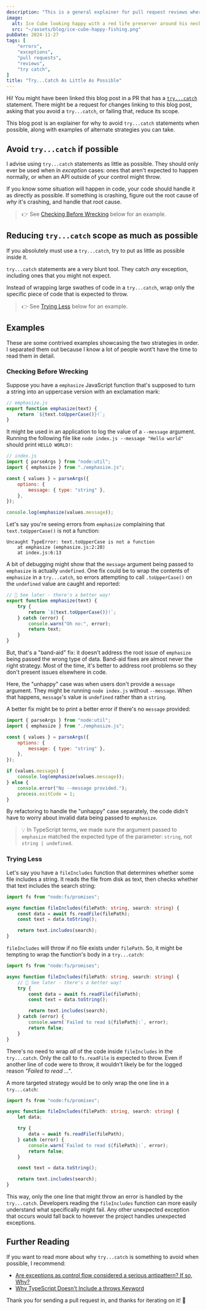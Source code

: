 ```yaml
---
description: "This is a general explainer for pull request reviews where a try...catch statement is used more than I think it needs to be."
image:
  alt: Ice Cube looking happy with a red life preserver around his neck
  src: "~/assets/blog/ice-cube-happy-fishing.png"
pubDate: 2024-11-27
tags: [
	"errors",
	"exceptions",
	"pull requests",
	"reviews",
	"try catch",
]
title: "Try...Catch As Little As Possible"
---
```



Hi!
You might have been linked this blog post in a PR that has a [`try...catch`](https://developer.mozilla.org/en-US/docs/Web/JavaScript/Reference/Statements/try...catch) statement.
There might be a request for changes linking to this blog post, asking that you avoid a `try...catch`, or failing that, reduce its scope.

This blog post is an explainer for why to avoid `try...catch` statements when possible, along with examples of alternate strategies you can take.

<LabeledVideo
	alt="Zach Galifanakis from 'The Hangover' angrily saying 'check yourself... before you wreck yourself'."
	description="Listen to Alan. Knowing the correct ways of self-checking will reduce occurrences of self-wrecking."
	original="https://tenor.com/view/hangover-gif-12838870"
	src={checkYourselfBeforeYouWreckYourselfZach}
/>

## Avoid `try...catch` if possible

I advise using `try...catch` statements as little as possible.
They should only ever be used when in _exception_ cases: ones that aren't expected to happen normally, or when an API outside of your control might throw.

If you know some situation will happen in code, your code should handle it as directly as possible.
If something is crashing, figure out the root cause of _why_ it's crashing, and handle that root cause.

> 👉 See [Checking Before Wrecking](#checking-before-wrecking) below for an example.

## Reducing `try...catch` scope as much as possible

If you absolutely must use a `try...catch`, try to put as little as possible inside it.

`try...catch` statements are a very blunt tool.
They catch _any_ exception, including ones that you might not expect.

Instead of wrapping large swathes of code in a `try...catch`, wrap only the specific piece of code that is expected to throw.

> 👉 See [Trying Less](#trying-less) below for an example.

<LabeledVideo
	alt="Sara Ramirez as Callie Torres in 'Grey\'s Anatomy' saying 'check yourself before you wreck yourself'."
	description="Callie Torres is a doctor, so she knows. Self-checks will prevent self-wrecks."
	original="https://tenor.com/view/callietorres-greysanatomy-sararamirez-check-yourself-before-you-wreck-yourself-gif-5961639"
	src={checkYourselfBeforeYouWreckYourselfCallie}
/>

## Examples

These are some contrived examples showcasing the two strategies in order.
I separated them out because I know a lot of people wont't have the time to read them in detail.

### Checking Before Wrecking

Suppose you have a `emphasize` JavaScript function that's supposed to turn a string into an uppercase version with an exclamation mark:

```js
// emphasize.js
export function emphasize(text) {
	return `${text.toUpperCase()}!`;
}
```

It might be used in an application to log the value of a `--message` argument.
Running the following file like `node index.js --message "Hello world"` should print `HELLO WORLD!`:

```js
// index.js
import { parseArgs } from "node:util";
import { emphasize } from "./emphasize.js";

const { values } = parseArgs({
	options: {
		message: { type: "string" },
	},
});

console.log(emphasize(values.message));
```

Let's say you're seeing errors from `emphasize` complaining that `text.toUpperCase()` is not a function:

```plaintext
Uncaught TypeError: text.toUpperCase is not a function
    at emphasize (emphasize.js:2:20)
    at index.js:6:13
```

A bit of debugging might show that the `message` argument being passed to `emphasize` is actually `undefined`.
One fix could be to wrap the contents of `emphasize` in a `try...catch`, so errors attempting to call `.toUpperCase()` on the `undefined` value are caught and reported:

```js
// 🛑 See later - there's a better way!
export function emphasize(text) {
	try {
		return `${text.toUpperCase()}!`;
	} catch (error) {
		console.warn("Oh no:", error);
		return text;
	}
}
```

But, that's a "band-aid" fix: it doesn't address the root issue of `emphasize` being passed the wrong type of data.
Band-aid fixes are almost never the right strategy.
Most of the time, it's better to address root problems so they don't present issues elsewhere in code.

Here, the "unhappy" case was when users don't provide a `message` argument.
They might be running `node index.js` without `--message`.
When that happens, `message`'s value is `undefined` rather than a `string`.

A better fix might be to print a better error if there's no `message` provided:

```js
import { parseArgs } from "node:util";
import { emphasize } from "./emphasize.js";

const { values } = parseArgs({
	options: {
		message: { type: "string" },
	},
});

if (values.message) {
	console.log(emphasize(values.message));
} else {
	console.error("No --message provided.");
	process.exitCode = 1;
}
```

By refactoring to handle the "unhappy" case separately, the code didn't have to worry about invalid data being passed to `emphasize`.

> 💡 In TypeScript terms, we made sure the argument passed to `emphasize` matched the expected type of the parameter: `string`, not `string | undefined`.

### Trying Less

Let's say you have a `fileIncludes` function that determines whether some file includes a string.
It reads the file from disk as text, then checks whether that text includes the search string:

```ts
import fs from "node:fs/promises";

async function fileIncludes(filePath: string, search: string) {
	const data = await fs.readFile(filePath);
	const text = data.toString();

	return text.includes(search);
}
```

`fileIncludes` will throw if no file exists under `filePath`.
So, it might be tempting to wrap the function's body in a `try...catch`:

```ts
import fs from "node:fs/promises";

async function fileIncludes(filePath: string, search: string) {
	// 🛑 See later - there's a better way!
	try {
		const data = await fs.readFile(filePath);
		const text = data.toString();

		return text.includes(search);
	} catch (error) {
		console.warn(`Failed to read ${filePath}:`, error);
		return false;
	}
}
```

There's no need to wrap _all_ of the code inside `fileIncludes` in the `try...catch`.
Only the call to `fs.readFile` is expected to throw.
Even if another line of code were to throw, it wouldn't likely be for the logged reason _"Failed to read ..."_.

A more targeted strategy would be to only wrap the one line in a `try...catch`:

```ts
import fs from "node:fs/promises";

async function fileIncludes(filePath: string, search: string) {
	let data;

	try {
		data = await fs.readFile(filePath);
	} catch (error) {
		console.warn(`Failed to read ${filePath}:`, error);
		return false;
	}

	const text = data.toString();

	return text.includes(search);
}
```

This way, only the one line that might throw an error is handled by the `try...catch`.
Developers reading the `fileIncludes` function can more easily understand what specifically might fail.
Any other unexpected exception that occurs would fall back to however the project handles unexpected exceptions.

<LabeledVideo
	alt="Ice Cube in 'Check Yo Self' saying 'check yourself before you wreck yourself'."
	description="Ice Cube's been saying this for years. Remembering to check is an essential step for avoiding a wreck."
	original="https://tenor.com/view/wreck-check-yourself-before-you-wreck-yourself-check-yo-self-ice-cube-gif-5076649"
	src={checkYourselfBeforeYouWreckYourselfIce}
/>

## Further Reading

If you want to read more about why `try...catch` is something to avoid when possible, I recommend:

- [Are exceptions as control flow considered a serious antipattern? If so, Why?](https://softwareengineering.stackexchange.com/questions/189222/are-exceptions-as-control-flow-considered-a-serious-antipattern-if-so-why)
- [Why TypeScript Doesn't Include a throws Keyword](https://www.learningtypescript.com/articles/why-typescript-doesnt-include-a-throws-keyword)

Thank you for sending a pull request in, and thanks for iterating on it! 💙
